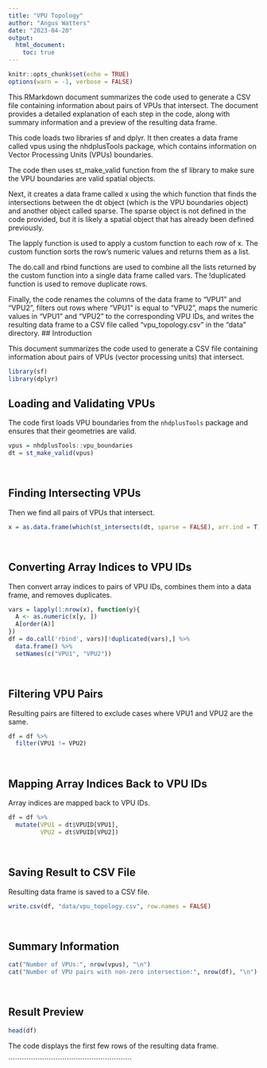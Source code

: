 ```yaml
---
title: "VPU Topology"
author: "Angus Watters"
date: "2023-04-20"
output:
  html_document:
    toc: true
---
```


```r
knitr::opts_chunk$set(echo = TRUE)
options(warn = -1, verbose = FALSE)
```
This RMarkdown document summarizes the code used to generate a CSV file containing information about pairs of VPUs that intersect. The document provides a detailed explanation of each step in the code, along with summary information and a preview of the resulting data frame.

This code loads two libraries sf and dplyr. It then creates a data frame called vpus using the nhdplusTools package, which contains information on Vector Processing Units (VPUs) boundaries.

The code then uses st_make_valid function from the sf library to make sure the VPU boundaries are valid spatial objects.

Next, it creates a data frame called x using the which function that finds the intersections between the dt object (which is the VPU boundaries object) and another object called sparse. The sparse object is not defined in the code provided, but it is likely a spatial object that has already been defined previously.

The lapply function is used to apply a custom function to each row of x. The custom function sorts the row's numeric values and returns them as a list.

The do.call and rbind functions are used to combine all the lists returned by the custom function into a single data frame called vars. The !duplicated function is used to remove duplicate rows.

Finally, the code renames the columns of the data frame to "VPU1" and "VPU2", filters out rows where "VPU1" is equal to "VPU2", maps the numeric values in "VPU1" and "VPU2" to the corresponding VPU IDs, and writes the resulting data frame to a CSV file called "vpu_topology.csv" in the "data" directory.
## Introduction

This document summarizes the code used to generate a CSV file containing information about pairs of VPUs (vector processing units) that intersect.

```r
library(sf)
library(dplyr)
```

## Loading and Validating VPUs

The code first loads VPU boundaries from the `nhdplusTools` package and ensures that their geometries are valid.
```r
vpus = nhdplusTools::vpu_boundaries
dt = st_make_valid(vpus)
```

<br>

## Finding Intersecting VPUs

Then we find all pairs of VPUs that intersect.
```r
x = as.data.frame(which(st_intersects(dt, sparse = FALSE), arr.ind = T))
```

<br>

## Converting Array Indices to VPU IDs

Then convert array indices to pairs of VPU IDs, combines them into a data frame, and removes duplicates.
```r
vars = lapply(1:nrow(x), function(y){
  A <- as.numeric(x[y, ])
  A[order(A)]
})
df = do.call('rbind', vars)[!duplicated(vars),] %>%
  data.frame() %>% 
  setNames(c("VPU1", "VPU2")) 
```

<br>

## Filtering VPU Pairs

Resulting pairs are filtered to exclude cases where VPU1 and VPU2 are the same.
```r
df = df %>%
  filter(VPU1 != VPU2)
```

<br>

## Mapping Array Indices Back to VPU IDs

Array indices are mapped back to VPU IDs.
```r
df = df %>%
  mutate(VPU1 = dt$VPUID[VPU1],
         VPU2 = dt$VPUID[VPU2])
```

<br>

## Saving Result to CSV File
Resulting data frame is saved to a CSV file.
```r
write.csv(df, "data/vpu_topology.csv", row.names = FALSE)
```

<br>

## Summary Information
```r
cat("Number of VPUs:", nrow(vpus), "\n")
cat("Number of VPU pairs with non-zero intersection:", nrow(df), "\n")
```

<br>

## Result Preview
```r
head(df)
```

The code displays the first few rows of the resulting data frame. 

```````````````````````````````````````````````````````
